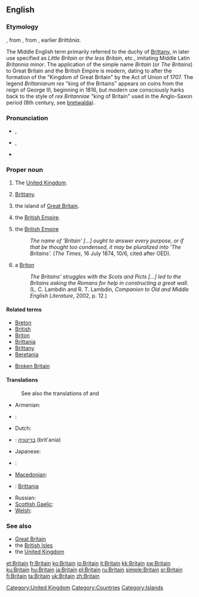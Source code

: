 {{wikipedia|dab=Britain}}
==English==

===Etymology===
{{wikipedia|Britain (name)}}
{{etyl|enm}} {{term|Breteyne|lang=enm}}, from {{etyl|fro}} {{term|Bretaigne|lang=fro}}, from {{etyl|la}} {{term|Britannia|lang=la}}, earlier ''Brittānia''.

The Middle English term primarily referred to the duchy of [[Brittany]], in later use specified as ''Little Britain'' or ''the less Britain'', etc., imitating Middle Latin ''Britannia minor''.
The application of the simple name ''Britain'' (or ''The Britains'') to Great Britain and the British Empire is modern, dating to after the formation of the "Kingdom of Great Britain" by the Act of Union of 1707. The legend ''Brittaniarum rex'' "king of the Britains" appears on coins from the reign of George III, beginning in 1816, but modern use consciously harks back to the style of ''rex Britanniae'' "king of Britain" used in the Anglo-Saxon period (8th century, see [[bretwalda]]).

===Pronunciation===
* {{a|UK}} {{IPA|/ˈbɹɪt.ən/}}, {{SAMPA|/"brIt(@)n/}}
* {{a|US}} {{IPA|/ˈbɹɪt.ɪn/}}, {{SAMPA|/br\`ItIn/}}
* {{rhymes|ɪtən}}

===Proper noun===
{{en-proper noun}}

# The [[United Kingdom]].
#  {{singular}} {{context|historically}} [[Brittany]].
#  {{singular}} {{context|historically}} the island of [[Great Britain]].
#  {{singular}} {{context|historically}} the [[British Empire]].
#  {{plural}}  {{context|historically, rarely}} the [[British Empire]]
#:''The name of 'Britain' [...] ought to answer every purpose, or if that be thought too condensed, it may be pluralized into 'The Britains'.'' (''The Times'', 16 July 1874, 10/6, cited after OED).
#  {{countable}}  {{context|historically, rarely}} a [[Briton]]
#:''The Britains' struggles with the Scots and Picts [...] led to the Britains asking the Romans for help in constructing a great wall.'' (L. C. Lambdin and R. T. Lambdin, ''Companion to Old and Middle English Literature'', 2002, p. 12.)

====Related terms====
* [[Breton]]
* [[British]]
* [[Briton]]
* [[Brittania]]
* [[Brittany]]
* [[Beretania]]

* [[Broken Britain]]

====Translations====
{{trans-top|island}}
: See also the translations of {{term|Great Britain}} and {{term|British Isles}}
* Armenian: {{t-|hy|Բրիտանիա|tr=Britania}}
* {{ttbc|hr}}: {{t-|hr|Britanija|f}}
* Dutch: {{t|nl|Britannië|n}}
* {{ttbc|he}}: [[בריטניה]] (brit'ania)
* Japanese: {{t-|ja|ブリテン|tr=Buriten}}
{{trans-mid}}
* {{ttbc|ku}}: {{ku-Arab|[[به‌ریتانیا]]}}
* [[Macedonian]]: {{t+|mk|Британија|f|tr=Británija}}
* {{ttbc|Maltese}}: [[Brittanja]]
* Russian: {{t+|ru|Британия|f|tr=Británija}}
* [[Scottish Gaelic]]: {{t-|gd|Breatainn|f|xs=Scottish Gaelic}}
* [[Welsh]]: {{t-|cy|Prydain|xs=Welsh}}
{{trans-bottom}}

{{trans-see|United Kingdom}}

{{trans-see|Brittany}}

===See also===
* [[Great Britain]]
* the [[British Isles]]
* the [[United Kingdom]]

[[Category:United Kingdom]]
[[Category:Countries]]
[[Category:Islands]]

[[et:Britain]]
[[fr:Britain]]
[[ko:Britain]]
[[io:Britain]]
[[it:Britain]]
[[kk:Britain]]
[[sw:Britain]]
[[ku:Britain]]
[[hu:Britain]]
[[ja:Britain]]
[[pl:Britain]]
[[ru:Britain]]
[[simple:Britain]]
[[sr:Britain]]
[[fi:Britain]]
[[ta:Britain]]
[[uk:Britain]]
[[zh:Britain]]